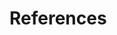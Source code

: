<!-- # Horsefly River Watershed Secwepemcúl’ecw Connectivity Remediation Plan: 2021 - 2040 {-} -->

# References {.unnumbered}

::: {#refs}
:::

